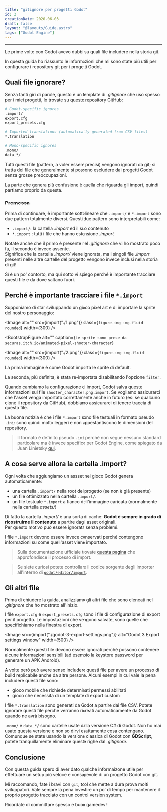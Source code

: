 ```yaml
---
title: "gitignore per progetti Godot"
id: 2
creationDate: 2020-06-03
draft: false
layout: "@layouts/Guide.astro"
tags: ["Godot Engine"]
---
```



---

Le prime volte con Godot avevo dubbi su quali file includere nella storia git.

In questa guida ho riassunto le informazioni che mi sono state più utili per configurare i repository git per i progetti Godot.

## Quali file ignorare?

Senza tanti giri di parole, questo è un template di _.gitignore_ che uso spesso per i miei progetti, lo trovate su [questo repository](https://github.com/github/gitignore/blob/master/Godot.gitignore) GitHub:

```bash
# Godot-specific ignores
.import/
export.cfg
export_presets.cfg

# Imported translations (automatically generated from CSV files)
*.translation

# Mono-specific ignores
.mono/
data_*/
```

Tutti questi file (pattern, a voler essere precisi) vengono ignorati da git; si
tratta dei file che generalmente si possono escludere dai progetti Godot senza
grosse preoccupazioni.

La parte che genera più confusione è quella che riguarda gli import, quindi partiamo proprio da questa.

### Premessa

Prima di continuare, è importante sottolineare che `.import/` e `*.import` sono due pattern totalmente diversi. Questi due pattern sono interpretabili come:

- `.import/`: la cartella _.import_ ed il suo contenuto
- `*.import` : tutti i file che hanno estensione _.import_

Notate anche che il primo è presente nel _.gitignore_ che vi ho mostrato poco fa, il secondo è invece assente.  
Significa che la cartella _.import/_ viene ignorata, ma i singoli file _.import_ presenti nelle altre cartelle del progetto vengono invece inclusi nella storia di git!

Sì è un po' contorto, ma qui sotto vi spiego perché è importante tracciare questi file e da dove saltano fuori.

## Perché è importante tracciare i file `*.import`

Supponiamo di star sviluppando un gioco pixel art e di importare la sprite del nostro personaggio:

<Image
  alt=""
  src={import("./1.png")}
  class={`figure-img img-fluid rounded`}
  width={300}
/>

<BootstrapFigure
  alt=""
  caption={`Le sprite sono prese da securas.itch.io/animated-pixel-shooter-character`}
>
  <Image
    alt=""
    src={import("./2.png")}
    class={`figure-img img-fluid rounded`}
    width={300}
  />
</BootstrapFigure>

La prima immagine è come Godot importa le sprite di default.

La seconda, più definita, è stata re-importata disabilitando l'opzione `filter`.

Quando cambiamo la configurazione di import, Godot salva queste informazioni sul file `shooter_character.png.import`.
Se vogliamo assicurarci che l'asset venga importato correttamente anche in futuro (es: se qualcuno clone il repository da GitHub),
dobbiamo assicurarci di tenere traccia di questo file.

La buona notizia è che i file `*.import` sono file testuali in formato pseudo `.ini`: sono quindi molto leggeri e
non appestantiscono le dimensioni del repository.

> Il formato è definito pseudo `.ini` perché non segue nessuno standard particolare ma è invece specifico per Godot Engine, come spiegato da Juan Linietsky [qui](https://github.com/godotengine/godot/issues/10069).

## A cosa serve allora la cartella .import?

Ogni volta che aggiungiamo un assset nel gioco Godot genera automaticamente:

- una cartella `.import/` nella root del progetto (se non è già presente)
- un file ottimizzato nella cartella `.import/`.
- un file testuale `*.import` a fianco dell'immagine caricata (normalmente nella cartella _assets/_)

Di fatto la cartella _.import/_ è una sorta di cache: **Godot è sempre in grado di ricostruirne il contenuto** a partire dagli asset originali.  
Per questo motivo può essere ignorata senza problemi.

I file `*.import` devono essere invece conservati perché contengono informazioni su come quell'asset viene importato.

> Sulla documentazione ufficiale trovate [questa pagina](https://docs.godotengine.org/en/3.2/getting_started/workflow/assets/import_process.html)
> che approfondisce il processo di import.

> Se siete curiosi potete controllare il codice sorgente degli importer all'interno di [`godot/editor/import`](https://github.com/godotengine/godot/tree/3.2/editor/import).

## Gli altri file

Prima di chiudere la guida, analizziamo gli altri file che sono elencati nel
_.gitignore_ che ho mostrato all'inizio.

I file `export.cfg` e `export_presets.cfg` sono i file di configurazione di
export per il progetto. Le impostazioni che vengono salvate, sono quelle che
specifichiamo nella finestra di export.

<Image
  src={import("./godot-3-export-settings.png")}
  alt="Godot 3 Export settings window"
  width={500}
/>

Normalmente questi file devono essere ignorati perché possono contenere alcune
informazioni sensibili (ad esempio la keystore password per generare un APK
Android).

A volte però può avere senso includere questi file per avere un processo di build replicabile anche da altre persone. Alcuni esempi in cui vale la pena includere questi file sono:

- gioco mobile che richiede determinati permessi abilitati
- gioco che necessita di un template di export custom

I file `*.translation` sono generati da Godot a partire dai file CSV. Potete ignorare questi file perché verranno ricreati automaticamente da Godot quando ne avrà bisogno.

`.mono/` e `data_*/` sono cartelle usate dalla versione C# di Godot. Non ho mai usato questa versione e non so dirvi esattamente cosa contengano.  
Comunque se state usando la versione classica di Godot con **GDScript**, potete tranquillamente eliminare queste righe dal _.gitignore_.

## Conclusione

Con questa guida spero di aver dato qualche informaizone utile per effettuare un setup più veloce e consapevole di un progetto Godot con git.

Mi raccomando, fate i bravi con `git`, tool che mette a dura prova molti sviluppatori. Vale sempre la pena investire un po' di tempo per mantenere il proprio progetto tracciato con un control version system.

Ricordate di committare spesso e buon gamedev!
